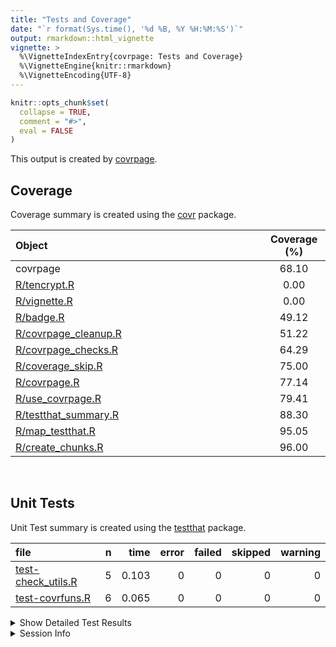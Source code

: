 ```yaml
---
title: "Tests and Coverage"
date: "`r format(Sys.time(), '%d %B, %Y %H:%M:%S')`"
output: rmarkdown::html_vignette
vignette: >
  %\VignetteIndexEntry{covrpage: Tests and Coverage}
  %\VignetteEngine{knitr::rmarkdown}
  %\VignetteEncoding{UTF-8}
---
```

  
```r
knitr::opts_chunk$set(
  collapse = TRUE,
  comment = "#>",
  eval = FALSE
)
```

<!--- Placeholder for tests/README.md Do Not Edit--->
This output is created by
[covrpage](https://github.com/yonicd/covrpage).

## Coverage

Coverage summary is created using the
[covr](https://github.com/r-lib/covr) package.

| Object                                           | Coverage (%) |
| :----------------------------------------------- | :----------: |
| covrpage                                         |    68.10     |
| [R/tencrypt.R](https://github.com/yonicd/covrpage/tree/master/R/tencrypt.R)                  |     0.00     |
| [R/vignette.R](https://github.com/yonicd/covrpage/tree/master/R/vignette.R)                  |     0.00     |
| [R/badge.R](https://github.com/yonicd/covrpage/tree/master/R/badge.R)                        |    49.12     |
| [R/covrpage\_cleanup.R](https://github.com/yonicd/covrpage/tree/master/R/covrpage_cleanup.R) |    51.22     |
| [R/covrpage\_checks.R](https://github.com/yonicd/covrpage/tree/master/R/covrpage_checks.R)   |    64.29     |
| [R/coverage\_skip.R](https://github.com/yonicd/covrpage/tree/master/R/coverage_skip.R)       |    75.00     |
| [R/covrpage.R](https://github.com/yonicd/covrpage/tree/master/R/covrpage.R)                  |    77.14     |
| [R/use\_covrpage.R](https://github.com/yonicd/covrpage/tree/master/R/use_covrpage.R)         |    79.41     |
| [R/testthat\_summary.R](https://github.com/yonicd/covrpage/tree/master/R/testthat_summary.R) |    88.30     |
| [R/map\_testthat.R](https://github.com/yonicd/covrpage/tree/master/R/map_testthat.R)         |    95.05     |
| [R/create\_chunks.R](https://github.com/yonicd/covrpage/tree/master/R/create_chunks.R)       |    96.00     |

<br>

## Unit Tests

Unit Test summary is created using the
[testthat](https://github.com/r-lib/testthat)
package.

| file                                               | n |  time | error | failed | skipped | warning |
| :------------------------------------------------- | -: | ----: | ----: | -----: | ------: | ------: |
| [test-check\_utils.R](https://github.com/yonicd/covrpage/tree/master/tests/testthat/test-check_utils.R) | 5 | 0.103 |     0 |      0 |       0 |       0 |
| [test-covrfuns.R](https://github.com/yonicd/covrpage/tree/master/tests/testthat/test-covrfuns.R)        | 6 | 0.065 |     0 |      0 |       0 |       0 |

<details closed>

<summary> Show Detailed Test Results
</summary>

| file                                                   | context                    | test                           | status | n |  time |
| :----------------------------------------------------- | :------------------------- | :----------------------------- | :----- | -: | ----: |
| [test-check\_utils.R](https://github.com/yonicd/covrpage/tree/master/tests/testthat/test-check_utils.R#L4)  | check for tests            | tests are detected             | PASS   | 1 | 0.028 |
| [test-check\_utils.R](https://github.com/yonicd/covrpage/tree/master/tests/testthat/test-check_utils.R#L12) | check for packages         | packages are detected          | PASS   | 3 | 0.028 |
| [test-check\_utils.R](https://github.com/yonicd/covrpage/tree/master/tests/testthat/test-check_utils.R#L21) | use covrpage               | test use\_covrpage             | PASS   | 1 | 0.047 |
| [test-covrfuns.R](https://github.com/yonicd/covrpage/tree/master/tests/testthat/test-covrfuns.R#L5)         | check summary covr         | covr\_summary: standard input  | PASS   | 1 | 0.036 |
| [test-covrfuns.R](https://github.com/yonicd/covrpage/tree/master/tests/testthat/test-covrfuns.R#L9_L11)     | check summary covr         | covr\_summary: empty input     | PASS   | 1 | 0.001 |
| [test-covrfuns.R](https://github.com/yonicd/covrpage/tree/master/tests/testthat/test-covrfuns.R#L19)        | check summary output types | with data: short               | PASS   | 1 | 0.016 |
| [test-covrfuns.R](https://github.com/yonicd/covrpage/tree/master/tests/testthat/test-covrfuns.R#L23)        | check summary output types | with data: long                | PASS   | 1 | 0.010 |
| [test-covrfuns.R](https://github.com/yonicd/covrpage/tree/master/tests/testthat/test-covrfuns.R#L27)        | check summary output types | with data: no data             | PASS   | 1 | 0.001 |
| [test-covrfuns.R](https://github.com/yonicd/covrpage/tree/master/tests/testthat/test-covrfuns.R#L35)        | check covr to df           | covr object to df: empty input | PASS   | 1 | 0.001 |

</details>

<details>

<summary> Session Info </summary>

| Field    | Value                               |
| :------- | :---------------------------------- |
| Version  | R version 3.5.1 (2018-07-02)        |
| Platform | x86\_64-apple-darwin15.6.0 (64-bit) |
| Running  | macOS High Sierra 10.13.6           |
| Language | en\_US                              |
| Timezone | America/New\_York                   |

| Package  | Version    |
| :------- | :--------- |
| testthat | 2.0.0.9000 |
| covr     | 3.2.0      |
| covrpage | 0.0.62     |

</details>

<!--- Final Status : pass --->
